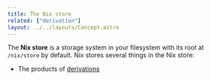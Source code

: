 ```yaml
---
title: The Nix store
related: ["derivation"]
layout: ../../layouts/Concept.astro
---
```


The **Nix store** is a storage system in your filesystem with its root at `/nix/store` by default. Nix stores several things in the Nix store:

- The products of [derivations](/concepts/derivation)
